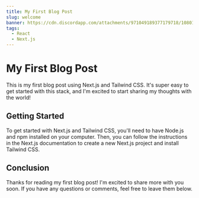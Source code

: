 ```yaml
---
title: My First Blog Post
slug: welcome
banner: https://cdn.discordapp.com/attachments/971049189377179718/1080165886876463136/600x200.png
tags:
  - React
  - Next.js
---
```


# My First Blog Post

This is my first blog post using Next.js and Tailwind CSS. It's super easy to get started with this stack, and I'm excited to start sharing my thoughts with the world!

## Getting Started

To get started with Next.js and Tailwind CSS, you'll need to have Node.js and npm installed on your computer. Then, you can follow the instructions in the Next.js documentation to create a new Next.js project and install Tailwind CSS.

## Conclusion

Thanks for reading my first blog post! I'm excited to share more with you soon. If you have any questions or comments, feel free to leave them below.

